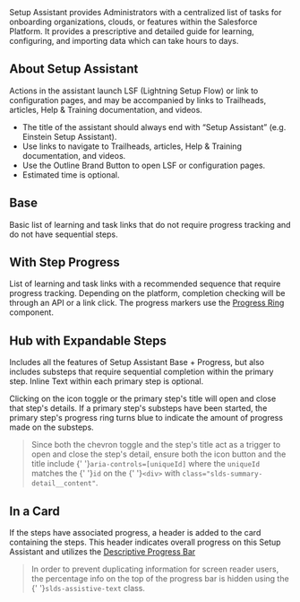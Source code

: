 
<div className="doc lead">
  Setup Assistant provides Administrators with a centralized list of tasks for
  onboarding organizations, clouds, or features within the Salesforce Platform.
  It provides a prescriptive and detailed guide for learning, configuring, and
  importing data which can take hours to days.
</div>

<CodeView exampleOnly>
  <SetupAssistant isBase stepsHaveProgress />
</CodeView>

## About Setup Assistant

Actions in the assistant launch LSF (Lightning Setup Flow) or link to configuration pages, and may be accompanied by links to Trailheads, articles, Help & Training documentation, and videos.

- The title of the assistant should always end with “Setup Assistant” (e.g. Einstein Setup Assistant).
- Use links to navigate to Trailheads, articles, Help & Training documentation, and videos.
- Use the Outline Brand Button to open LSF or configuration pages.
- Estimated time is optional.

## Base

Basic list of learning and task links that do not require progress tracking and do not have sequential steps.

<Example title="Setup Assistant Base">
  <CodeView>
    <SetupAssistant isBase />
  </CodeView>
</Example>

## With Step Progress

List of learning and task links with a recommended sequence that require progress tracking. Depending on the platform, completion checking will be through an API or a link click. The progress markers use the [Progress Ring](../progress-ring) component.

<Example title="Setup Assistant Base steps with Progress">
  <CodeView>
    <SetupAssistant isBase stepsHaveProgress />
  </CodeView>
</Example>

## Hub with Expandable Steps

Includes all the features of Setup Assistant Base + Progress, but also includes substeps that require sequential completion within the primary step. Inline Text within each primary step is optional.

Clicking on the icon toggle or the primary step's title will open and close that step's details. If a primary step's substeps have been started, the primary step's progress ring turns blue to indicate the amount of progress made on the substeps.

<Blockquote type="a11y" header="Accessibility Note">
  <p>
    Since both the chevron toggle and the step's title act as a trigger to open
    and close the step's detail, ensure both the icon button and the title include
    {' '}<code>aria-controls=[uniqueId]</code> where the <code>uniqueId</code> matches the {' '}<code>id</code> on the
    {' '}<code>&lt;div&gt;</code> with <code>class="slds-summary-detail__content"</code>.
  </p>
</Blockquote>

<Example title="Setup Assistant Hub Expandable">
  <CodeView>
    <SetupAssistant stepsAreExpandable />
  </CodeView>
</Example>

## In a Card

If the steps have associated progress, a header is added to the card containing the steps. This header indicates overall progress on this Setup Assistant and utilizes the [Descriptive Progress Bar](../progress-bar)

<Blockquote type="a11y" header="Accessibility Note">
  <p>
    In order to prevent duplicating information for screen reader users, the
    percentage info on the top of the progress bar is hidden using the
    {' '}<code>slds-assistive-text</code> class.
  </p>
</Blockquote>

<Example title="Setup Assistant Hub Expandable">
  <CodeView>
    <FullSetupAssistantCard>
      <SetupAssistant stepsAreExpandable />
    </FullSetupAssistantCard>
  </CodeView>
</Example>
